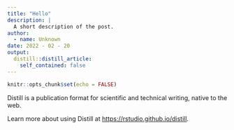 ```yaml
---
title: "Hello"
description: |
  A short description of the post.
author:
  - name: Unknown
date: 2022 - 02 - 20
output:
  distill::distill_article:
    self_contained: false
---
```



```r
knitr::opts_chunk$set(echo = FALSE)
```

Distill is a publication format for scientific and technical writing, native to the web.

Learn more about using Distill at <https://rstudio.github.io/distill>.
